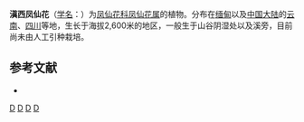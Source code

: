 {{Speciesbox 
| taxon = Impatiens forestii
| authority = Hook. f. ex W. W. Smith
}}
'''滇西凤仙花'''（[[学名|学名]]：{{lang|la|''Impatiens forestii''}}）为[[凤仙花科|凤仙花科]][[凤仙花属|凤仙花属]]的植物。分布在[[缅甸|缅甸]]以及[[中国大陆|中国大陆]]的[[云南|云南]]、[[四川|四川]]等地，生长于海拔2,600米的地区，一般生于山谷阴湿处以及溪旁，目前尚未由人工引种栽培。

== 参考文献 ==
<div class="references-small">
* {{cite web| url =http://www.bioinfo.cn/db05/KmzwSpecies.php?action=view&id=1282| title =滇西凤仙花| work =《中国高等植物数据库全库》| publisher =中国科学院微生物研究所| author =昆明植物研究所| accessdate =2009-02-22| deadurl =yes| archiveurl =https://web.archive.org/web/20160305041154/http://www.bioinfo.cn/db05/KmzwSpecies.php?action=view&id=1282| archivedate =2016-03-05}}
</div>
{{Taxonbar}}

[[Category:凤仙花属|D]]
[[Category:緬甸植物|D]]
[[Category:云南植物|D]]
[[Category:四川植物|D]]